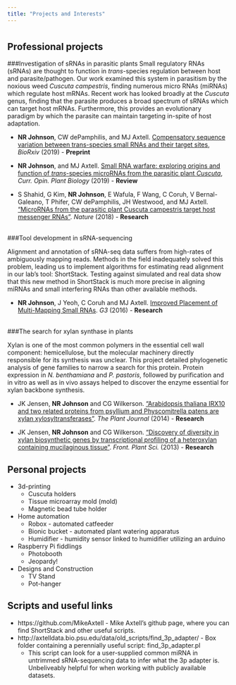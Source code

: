 ```yaml
---
title: "Projects and Interests"
---
```


# {.tabset .tabset-fade .tabset-pills}
## Professional projects

###Investigation of sRNAs in parasitic plants
Small regulatory RNAs (sRNAs) are thought to function in *trans*-species regulation between host and parasite/pathogen. Our work examined this system in parasitism by the noxious weed *Cuscuta campestris*, finding numerous micro RNAs (miRNAs) which regulate host mRNAs. Recent work has looked broadly at the *Cuscuta* genus, finding that the parasite produces a broad spectrum of sRNAs which can target host mRNAs. Furthermore, this provides an evolutionary paradigm by which the parasite can maintain targeting in-spite of host adaptation.

* __NR Johnson__, CW dePamphilis, and MJ Axtell. [Compensatory sequence variation between trans-species small RNAs and their target sites](not_functional.yet), *BioRxiv* (2019) - **Preprint**

* __NR Johnson__, and MJ Axtell. [Small RNA warfare: exploring origins and function of *trans*-species microRNAs from the parasitic plant *Cuscuta*](https://doi.org/10.1016/j.pbi.2019.03.014), *Curr. Opin. Plant Biology* (2019) - **Review**

* S Shahid, G Kim, **NR Johnson**, E Wafula, F Wang, C Coruh, V Bernal-Galeano, T Phifer, CW dePamphilis, JH Westwood, and MJ Axtell. ["MicroRNAs from the parasitic plant Cuscuta campestris target host messenger RNAs"](https://doi.org/10.1038/nature25027). *Nature* (2018) - **Research**<br/><br/>


###Tool development in sRNA-sequencing

Alignment and annotation of sRNA-seq data suffers from high-rates of ambiguously mapping reads. Methods in the field inadequately solved this problem, leading us to implement algorithms for estimating read alignment in our lab's tool: ShortStack. Testing against simulated and real data show that this new method in ShortStack is much more precise in aligning miRNAs and small interfering RNAs than other available methods.

* __NR Johnson__, J Yeoh, C Coruh and MJ Axtell. [Improved Placement of Multi-Mapping Small RNAs](https://doi.org/10.1534/g3.116.030452). *G3* (2016) - **Research**<br/><br/>



###The search for xylan synthase in plants

Xylan is one of the most common polymers in the essential cell wall component: hemicellulose, but the molecular machinery directly responsible for its synthesis was unclear. This project detailed phylogenetic analysis of gene families to narrow a search for this protein. Protein expression in *N. benthamiana* and *P. pastoris*, followed by purification and in vitro as well as in vivo assays helped to discover the enzyme essential for xylan backbone synthesis.

* JK Jensen, **NR Johnson** and CG Wilkerson. ["Arabidopsis thaliana IRX10 and two related proteins from psyllium and Physcomitrella patens are xylan xylosyltransferases"](https://doi.org/10.1111/tpj.12641). *The Plant Journal* (2014) - **Research**

* JK Jensen, **NR Johnson** and CG Wilkerson. ["Discovery of diversity in xylan biosynthetic genes by transcriptional profiling of a heteroxylan containing mucilaginous tissue"](https://doi.org/10.3389/fpls.2013.00183). *Front. Plant Sci.* (2013) - **Research**


## Personal projects

* 3d-printing
    * Cuscuta holders
    * Tissue microarray mold (mold)
    * Magnetic bead tube holder
* Home automation
    * Robox - automated catfeeder
    * Bionic bucket - automated plant watering apparatus
    * Humidifier - humidity sensor linked to humidifier utilizing an arduino
* Raspberry Pi fiddlings
    * Photobooth
    * Jeopardy!
* Designs and Construction
    * TV Stand
    * Pot-hanger

## Scripts and useful links

* https://github.com/MikeAxtell - Mike Axtell's github page, where you can find ShortStack and other useful scripts.
* http://axtelldata.bio.psu.edu/data/old_scripts/find_3p_adapter/ - Box folder containing a perennially useful script: find_3p_adapter.pl
    * This script can look for a user-supplied common miRNA in untrimmed sRNA-sequencing data to infer what the 3p adapter is. Unbeliveably helpful for when working with publicly available datasets.

#




